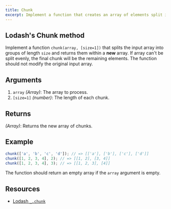 ```yaml
---
title: Chunk
excerpt: Implement a function that creates an array of elements split into smaller groups of a specified size.
---
```


## Lodash's Chunk method

Implement a function `chunk(array, [size=1])` that splits the input array into groups of length `size` and returns them within a **new** array. If array can't be split evenly, the final chunk will be the remaining elements. The function should not modify the original input array.

## Arguments

1. `array` _(Array)_: The array to process.
1. `[size=1]` _(number)_: The length of each chunk.

## Returns

_(Array)_: Returns the new array of chunks.

## Example

```js
chunk(['a', 'b', 'c', 'd']); // => [['a'], ['b'], ['c'], ['d']]
chunk([1, 2, 3, 4], 2); // => [[1, 2], [3, 4]]
chunk([1, 2, 3, 4], 3); // => [[1, 2, 3], [4]]
```

The function should return an empty array if the `array` argument is empty.

## Resources

- [Lodash `_.chunk`](https://lodash.com/docs/#chunk)
